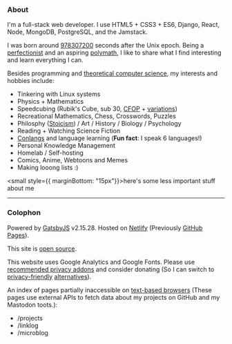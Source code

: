 
<Head title="About" />

### About

I'm a full-stack web developer. I use HTML5 + CSS3 + ES6, Django, React, Node, MongoDB, PostgreSQL, and the Jamstack.

I was born around [978307200](https://duckduckgo.com/?q=unix+time+978307200) seconds after the Unix epoch. Being a [perfectionist](https://en.wikipedia.org/wiki/Perfectionism_(psychology)) and an aspiring [polymath](https://en.wikipedia.org/wiki/Polymath), I like to share what I find interesting and learn everything I can.

Besides programming and [theoretical computer science](https://en.wikipedia.org/wiki/Theoretical_computer_science), my interests and hobbies include:
- Tinkering with Linux systems
- Physics + Mathematics
- Speedcubing (Rubik's Cube, sub 30, [CFOP](https://en.wikipedia.org/wiki/CFOP_Method) + [variations](https://en.wikipedia.org/wiki/Rubik's_Cube#Variations))
- Recreational Mathematics, Chess, Crosswords, <Link to="/puzzles">Puzzles</Link>
- Philosphy ([Stoicism](https://en.wikipedia.org/wiki/Stoicism)) / Art / History / Biology / Psychology
- <Link to="/books">Reading</Link> + <Link to="/movies-tv">Watching</Link> Science Fiction
- [Conlangs](https://en.wikipedia.org/wiki/Constructed_language) and language learning (**Fun fact**: I speak 6 languages!)
- Personal Knowledge Management
- Homelab / Self-hosting
- Comics, Anime, Webtoons and Memes
- Making looong lists :)

<small style={{ marginBottom: "15px"}}><Link to="/u7h9qf8h4z">here</Link>'s some less important stuff about me</small>

---

### Colophon

Powered by [GatsbyJS](https://github.com/gatsbyjs/gatsby) v2.15.28\. Hosted on [Netlify](https://netlify.com/) (Previously [GitHub Pages](https://pages.github.com/)).

This site is [open source](https://github.com/rsapkf/rsapkf.xyz/).

This website uses Google Analytics and Google Fonts. Please use [recommended privacy addons](https://addons.mozilla.org/en-US/firefox/search/?category=privacy-security&sort=recommended%2Cusers&type=extension) and consider <Link to="/donate">donating</Link> (So I can switch to [privacy-friendly](https://lwn.net/Articles/822568/) [alternatives](https://lwn.net/Articles/824294/)).

An index of pages partially inaccessible on [text-based browsers](https://en.wikipedia.org/wiki/Text-based_web_browser#List_of_notable_text-based_web_browsers) (These pages use external APIs to fetch data about my projects on GitHub and my Mastodon toots.):
- <Link to="/projects">/projects</Link>
- <Link to="/linklog">/linklog</Link>
- <Link to="/microblog">/microblog</Link>

<LastUpdatedPages date="March 13, 2020"/>
